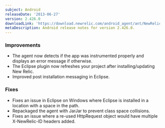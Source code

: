 ```yaml
---
subject: Android
releaseDate: '2013-06-27'
version: 2.426.0
downloadLink: 'https://download.newrelic.com/android_agent/ant/NewRelic_Android_Agent_2.426.0.zip'
metaDescription: Android release notes for version 2.426.0.
---
```


### Improvements

* The agent now detects if the app was instrumented properly and displays an error message if otherwise.
* The Eclipse plugin now refreshes your project after installing/updating New Relic.
* Improved post installation messaging in Eclipse.

### Fixes

* Fixes an issue in Eclipse on Windows where Eclipse is installed in a location with a space in the path.
* Repackaged the agent with JarJar to prevent class space collisions.
* Fixes an issue where a re-used HttpRequest object would have multiple X-NewRelic-ID headers added.
